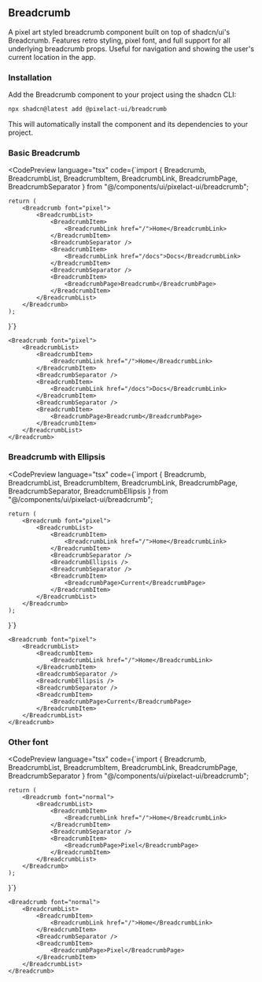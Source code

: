 

## Breadcrumb

A pixel art styled breadcrumb component built on top of shadcn/ui's Breadcrumb. Features retro styling, pixel font, and full support for all underlying breadcrumb props. Useful for navigation and showing the user's current location in the app.

### Installation

Add the Breadcrumb component to your project using the shadcn CLI:

```bash
npx shadcn@latest add @pixelact-ui/breadcrumb
```

This will automatically install the component and its dependencies to your project.

### Basic Breadcrumb

<CodePreview
	language="tsx"
	code={`import { Breadcrumb, BreadcrumbList, BreadcrumbItem, BreadcrumbLink, BreadcrumbPage, BreadcrumbSeparator } from "@/components/ui/pixelact-ui/breadcrumb";

	return (
		<Breadcrumb font="pixel">
			<BreadcrumbList>
				<BreadcrumbItem>
					<BreadcrumbLink href="/">Home</BreadcrumbLink>
				</BreadcrumbItem>
				<BreadcrumbSeparator />
				<BreadcrumbItem>
					<BreadcrumbLink href="/docs">Docs</BreadcrumbLink>
				</BreadcrumbItem>
				<BreadcrumbSeparator />
				<BreadcrumbItem>
					<BreadcrumbPage>Breadcrumb</BreadcrumbPage>
				</BreadcrumbItem>
			</BreadcrumbList>
		</Breadcrumb>
	);
}`}
>
	<Breadcrumb font="pixel">
		<BreadcrumbList>
			<BreadcrumbItem>
				<BreadcrumbLink href="/">Home</BreadcrumbLink>
			</BreadcrumbItem>
			<BreadcrumbSeparator />
			<BreadcrumbItem>
				<BreadcrumbLink href="/docs">Docs</BreadcrumbLink>
			</BreadcrumbItem>
			<BreadcrumbSeparator />
			<BreadcrumbItem>
				<BreadcrumbPage>Breadcrumb</BreadcrumbPage>
			</BreadcrumbItem>
		</BreadcrumbList>
	</Breadcrumb>
</CodePreview>

### Breadcrumb with Ellipsis

<CodePreview
	language="tsx"
	code={`import { Breadcrumb, BreadcrumbList, BreadcrumbItem, BreadcrumbLink, BreadcrumbPage, BreadcrumbSeparator, BreadcrumbEllipsis } from "@/components/ui/pixelact-ui/breadcrumb";

	return (
		<Breadcrumb font="pixel">
			<BreadcrumbList>
				<BreadcrumbItem>
					<BreadcrumbLink href="/">Home</BreadcrumbLink>
				</BreadcrumbItem>
				<BreadcrumbSeparator />
				<BreadcrumbEllipsis />
				<BreadcrumbSeparator />
				<BreadcrumbItem>
					<BreadcrumbPage>Current</BreadcrumbPage>
				</BreadcrumbItem>
			</BreadcrumbList>
		</Breadcrumb>
	);
}`}
>
	<Breadcrumb font="pixel">
		<BreadcrumbList>
			<BreadcrumbItem>
				<BreadcrumbLink href="/">Home</BreadcrumbLink>
			</BreadcrumbItem>
			<BreadcrumbSeparator />
			<BreadcrumbEllipsis />
			<BreadcrumbSeparator />
			<BreadcrumbItem>
				<BreadcrumbPage>Current</BreadcrumbPage>
			</BreadcrumbItem>
		</BreadcrumbList>
	</Breadcrumb>
</CodePreview>

### Other font

<CodePreview
	language="tsx"
	code={`import { Breadcrumb, BreadcrumbList, BreadcrumbItem, BreadcrumbLink, BreadcrumbPage, BreadcrumbSeparator } from "@/components/ui/pixelact-ui/breadcrumb";

	return (
		<Breadcrumb font="normal">
			<BreadcrumbList>
				<BreadcrumbItem>
					<BreadcrumbLink href="/">Home</BreadcrumbLink>
				</BreadcrumbItem>
				<BreadcrumbSeparator />
				<BreadcrumbItem>
					<BreadcrumbPage>Pixel</BreadcrumbPage>
				</BreadcrumbItem>
			</BreadcrumbList>
		</Breadcrumb>
	);
}`}
>
	<Breadcrumb font="normal">
		<BreadcrumbList>
			<BreadcrumbItem>
				<BreadcrumbLink href="/">Home</BreadcrumbLink>
			</BreadcrumbItem>
			<BreadcrumbSeparator />
			<BreadcrumbItem>
				<BreadcrumbPage>Pixel</BreadcrumbPage>
			</BreadcrumbItem>
		</BreadcrumbList>
	</Breadcrumb>
</CodePreview>
